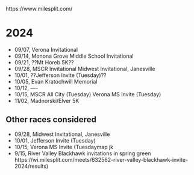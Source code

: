 https://www.milesplit.com/


# 2024

- 09/07, Verona Invitational
- 09/14, Monona Grove Middle School Invitational
- 09/21, ??Mt Horeb 5K??
- 09/28, MSCR Invitational
         Midwest Invitational, Janesville
- 10/01, ??Jefferson Invite (Tuesday)??
- 10/05, Evan Kratochwill Memorial
- 10/12, ----
- 10/15, MSCR All City (Tuesday)
         Verona MS Invite (Tuesday)
- 11/02, Madnorski/Elver 5K



## Other races considered

- 09/28, Midwest Invitational, Janesville
- 10/01, Jefferson Invite (Tuesday)
- 10/15, Verona MS Invite (Tuesdaymap jk <Esc>
- 9/15, River Valley Blackhawk invitations in spring green https://wi.milesplit.com/meets/632562-river-valley-blackhawk-invite-2024/results)





